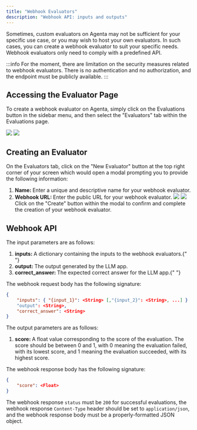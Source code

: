 ```yaml
---
title: "Webhook Evaluators"
description: "Webhook API: inputs and outputs"
---
```


Sometimes, custom evaluators on Agenta may not be sufficient for your specific use case, or you may wish to host your own evaluators. In such cases, you can create a webhook evaluator to suit your specific needs. Webhook evaluators only need to comply with a predefined API.

:::info
For the moment, there are limitation on the security measures related to webhook evaluators. There is no authentication and no authorization, and the endpoint must be publicly available.
:::

## Accessing the Evaluator Page

To create a webhook evaluator on Agenta, simply click on the Evaluations button in the sidebar menu, and then select the "Evaluators" tab within the Evaluations page.

<img
  className="dark:hidden"
  src="/images/basic_guides/15_accessing_evaluator_page_light.png"
/>
<img
  className="hidden dark:block"
  src="/images/basic_guides/15_accessing_evaluator_page_dark.png"
/>

## Creating an Evaluator

On the Evaluators tab, click on the "New Evaluator" button at the top right corner of your screen which would open a modal prompting you to provide the following information:

1. <b>Name: </b> Enter a unique and descriptive name for your webhook evaluator.
2. <b>Webhook URL: </b> Enter the public URL for your webhook evaluator.
   <img
     className="dark:hidden"
     src="/images/basic_guides/webhook_config_light.png"
   />
   <img
     className="hidden dark:block"
     src="/images/basic_guides/webhook_config_dark.png"
   />
   Click on the "Create" button within the modal to confirm and complete the
   creation of your webhook evaluator.

## Webhook API

The input parameters are as follows:

1. <b>inputs: </b> A dictionary containing the inputs to the webhook evaluators.{" "}
2. <b>output: </b> The output generated by the LLM app.
3. <b>correct_answer: </b> The expected correct answer for the LLM app.{" "}

The webhook request body has the following signature:

```json
{
    "inputs": { "{input_1}": <String> [,"{input_2}": <String>, ...] }
    "output": <String>,
    "correct_answer": <String>
}
```

The output parameters are as follows:

1. <b>score: </b> A float value corresponding to the score of the evaluation. The
   score should be between 0 and 1, with 0 meaning the evaluation failed, with its
   lowest score, and 1 meaning the evaluation succeeded, with its highest score.

The webhook response body has the following signature:

```json
{
    "score": <Float>
}
```

The webhook response `status` must be `200` for successful evaluations, the webhook response `Content-Type` header should be set to `application/json`, and the webhook response body must be a properly-formatted JSON object.
